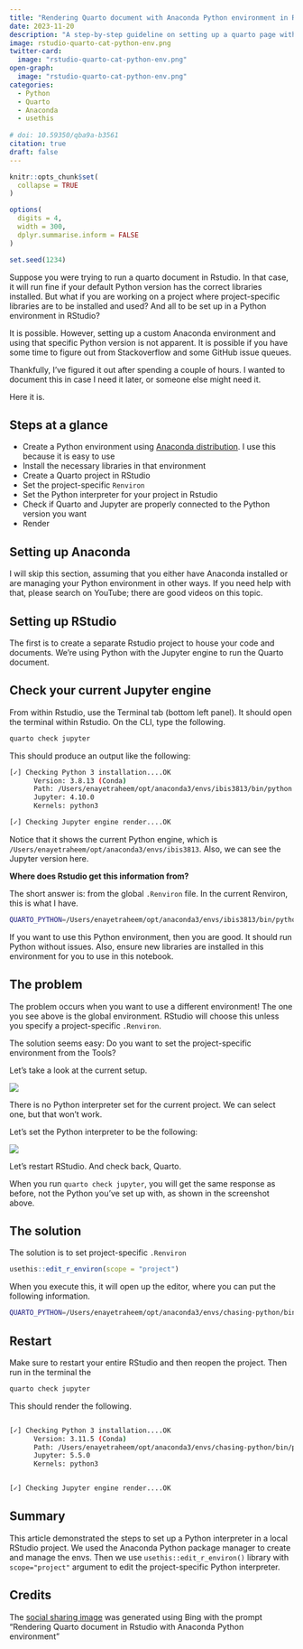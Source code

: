 ```yaml
---
title: "Rendering Quarto document with Anaconda Python environment in RStudio/Posit"
date: 2023-11-20
description: "A step-by-step guideline on setting up a quarto page with a Jupyter backend in Rstudio/Posit. This article outlines all the steps to correctly set up your Anaconda python environment and use with RStudio/Posit."
image: rstudio-quarto-cat-python-env.png
twitter-card:
  image: "rstudio-quarto-cat-python-env.png"
open-graph:
  image: "rstudio-quarto-cat-python-env.png"
categories:
  - Python
  - Quarto
  - Anaconda
  - usethis
  
# doi: 10.59350/qba9a-b3561
citation: true
draft: false
---
```


```r
knitr::opts_chunk$set(
  collapse = TRUE
)

options(
  digits = 4,
  width = 300,
  dplyr.summarise.inform = FALSE
)

set.seed(1234)
```

Suppose you were trying to run a quarto document in Rstudio. In that case, it will run fine if your default Python version has the correct libraries installed. But what if you are working on a project where project-specific libraries are to be installed and used? And all to be set up in a Python environment in RStudio?

It is possible. However, setting up a custom Anaconda environment and using that specific Python version is not apparent. It is possible if you have some time to figure out from Stackoverflow and some GitHub issue queues.

Thankfully, I've figured it out after spending a couple of hours. I wanted to document this in case I need it later, or someone else might need it.

Here it is.

## Steps at a glance

-   Create a Python environment using [Anaconda distribution](https://www.anaconda.com/download). I use this because it is easy to use
-   Install the necessary libraries in that environment
-   Create a Quarto project in RStudio
-   Set the project-specific `Renviron`
-   Set the Python interpreter for your project in Rstudio
-   Check if Quarto and Jupyter are properly connected to the Python version you want
-   Render

## Setting up Anaconda

I will skip this section, assuming that you either have Anaconda installed or are managing your Python environment in other ways. If you need help with that, please search on YouTube; there are good videos on this topic.

## Setting up RStudio

The first is to create a separate Rstudio project to house your code and documents. We're using Python with the Jupyter engine to run the Quarto document.

## Check your current Jupyter engine

From within Rstudio, use the Terminal tab (bottom left panel). It should open the terminal within Rstudio. On the CLI, type the following.

``` bash
quarto check jupyter
```

This should produce an output like the following:

``` bash
[✓] Checking Python 3 installation....OK
      Version: 3.8.13 (Conda)
      Path: /Users/enayetraheem/opt/anaconda3/envs/ibis3813/bin/python
      Jupyter: 4.10.0
      Kernels: python3

[✓] Checking Jupyter engine render....OK
```

Notice that it shows the current Python engine, which is `/Users/enayetraheem/opt/anaconda3/envs/ibis3813`. Also, we can see the Jupyter version here.

**Where does Rstudio get this information from?**

The short answer is: from the global `.Renviron` file. In the current Renviron, this is what I have.

``` bash
QUARTO_PYTHON=/Users/enayetraheem/opt/anaconda3/envs/ibis3813/bin/python
```

If you want to use this Python environment, then you are good. It should run Python without issues. Also, ensure new libraries are installed in this environment for you to use in this notebook.

## The problem

The problem occurs when you want to use a different environment! The one you see above is the global environment. RStudio will choose this unless you specify a project-specific `.Renviron`.

The solution seems easy: Do you want to set the project-specific environment from the Tools?

Let's take a look at the current setup.

![](rstudio-project-config1.png)

There is no Python interpreter set for the current project. We can select one, but that won't work.

Let's set the Python interpreter to be the following:

![](rstudio-project-config2.png)

Let's restart RStudio. And check back, Quarto.

When you run `quarto check jupyter`, you will get the same response as before, not the Python you've set up with, as shown in the screenshot above.

## The solution

The solution is to set project-specific `.Renviron`

```r
usethis::edit_r_environ(scope = "project")
```

When you execute this, it will open up the editor, where you can put the following information. 

``` bash
QUARTO_PYTHON=/Users/enayetraheem/opt/anaconda3/envs/chasing-python/bin/python3.11
```

## Restart 

Make sure to restart your entire RStudio and then reopen the project. Then run in the terminal the 

```bash
quarto check jupyter
```

This should render the following.


```bash

[✓] Checking Python 3 installation....OK
      Version: 3.11.5 (Conda)
      Path: /Users/enayetraheem/opt/anaconda3/envs/chasing-python/bin/python3.11
      Jupyter: 5.5.0
      Kernels: python3


[✓] Checking Jupyter engine render....OK
```

## Summary

This article demonstrated the steps to set up a Python interpreter in a local RStudio project. We used the Anaconda Python package manager to create and manage the envs. Then we use `usethis::edit_r_environ()` library with `scope="project"` argument to edit the project-specific Python interpreter.

## Credits

The [social sharing image](https://www.bing.com/images/create/rendering-quarto-document-in-rstudio-with-anaconda/1-655beb394b934e4596477b701667f46f?id=e2U5qsGTLirwwqCzs3KP%2bA%3d%3d&view=detailv2&idpp=genimg&FORM=GCRIDP&mode=overlay) was generated using Bing with the  prompt "Rendering Quarto document in Rstudio with Anaconda Python environment"
